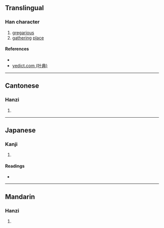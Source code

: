 {{character info/new}}
==Translingual==

===Han character===
{{Han char|rn=40|rad=宀|as=07|sn=10|four=30607|canj=JSKR|ids=⿱宀君}}

# [[gregarious]]
# [[gathering]] [[place]]

====References====
* {{Han ref|kx=0285.150|dkj=07155|dj=0564.150|hdz=20935.090|uh=5BAD|ud=23469|bh=D167|bd=53607}}
* [http://yedict.com/htm/5B/5BAD.htm yedict.com (叶典)]

----

==Cantonese==

===Hanzi===
{{yue-hanzi|jyut=[[kwan4]]|y=kwan4}}

# {{defn|lang=yue|sort=宀07}}

----

==Japanese==

===Kanji===
{{ja-kanji|grade=|rs=宀07}}

# {{defn|lang=ja|sort=宀07}}

====Readings====
* {{ja-readings|on=[[くん]] (kun), [[ぐん]] (gun)|kun=[[むれいる]] (mureiru)}}

----

==Mandarin==

===Hanzi===
{{cmn-hanzi|pin=[[qún]] ([[qun2]])|wg=ch'ün<sup>2</sup>}}

# {{defn|lang=cmn|sort=宀07}}